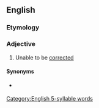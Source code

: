 ==English==

===Etymology===
{{prefix|en|un|correctable}}

===Adjective===
{{en-adj}}

# Unable to be [[corrected]]

====Synonyms====
* {{sense|unable to be corrected}} {{l|en|incorrigible}}

[[Category:English 5-syllable words]]